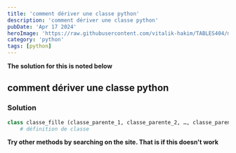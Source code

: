 ---
title: 'comment dériver une classe python'
description: 'comment dériver une classe python'
pubDate: 'Apr 17 2024'
heroImage: 'https://raw.githubusercontent.com/vitalik-hakim/TABLES404/main/error_b/python.jpg'
category: 'python'
tags: [python]
---

**The solution for this is noted below**

## comment dériver une classe python

### Solution

```python
class classe_fille (classe_parente_1, classe_parente_2, …, classe_parente_n):
	# définition de classe
```
**Try other methods by searching on the site. That is if this doesn't work**
